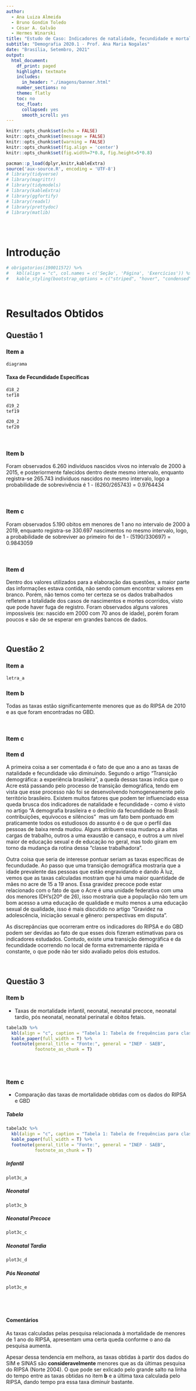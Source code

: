 ```yaml
---
author: 
  - Ana Luiza Almeida 
  - Bruno Gondim Toledo 
  - César A. Galvão 
  - Hermes Winarski
title: "Estudo de Caso: Indicadores de natalidade, fecundidade e mortalidade do Acre (2000-2020)"
subtitle: "Demografia 2020.1 - Prof. Ana Maria Nogales"
date: "Brasília, Setembro, 2021"
output:
  html_document:
    df_print: paged
    highlight: textmate
    includes:
      in_header: "./imagens/banner.html"
    number_sections: no
    theme: flatly
    toc: no
    toc_float:
      collapsed: yes
      smooth_scroll: yes
---
```




<style type="text/css">
h1.title {
  font-size: 37px;
  font-family: "Times New Roman", Times, serif;
  text-align: center;
}
h3.subtitle {
  font-family: "Times New Roman", Times, serif;
  text-align: center;
}

h4.author { /* Header 4 - and the author and data headers use this too  */
  font-size: 18px;
  font-family: "Times New Roman", Times, serif;
  text-align: center;
}
h4.date { /* Header 4 - and the author and data headers use this too  */
  font-size: 18px;
  color: DarkBlue;
  font-family: "Times New Roman", Times, serif;
  text-align: center;
}
</style>

```r
knitr::opts_chunk$set(echo = FALSE)
knitr::opts_chunk$set(message = FALSE)
knitr::opts_chunk$set(warning = FALSE)
knitr::opts_chunk$set(fig.align = 'center')
knitr::opts_chunk$set(fig.width=7*0.8, fig.height=5*0.8)

pacman::p_load(dplyr,knitr,kableExtra)
source('aux-source.R', encoding = 'UTF-8')
# library(tidyverse)
# library(magrittr)
# library(tidymodels)
# library(kableExtra)
# library(ggfortify)
# library(readxl)
# library(prettydoc)
# library(matlib)
```

```r


```


<br>

# Introdução


```r
# obrigatorios(190011572) %>%
#   kbl(align = "c", col.names = c('Seção', 'Página', 'Exercícios')) %>%
#   kable_styling(bootstrap_options = c("striped", "hover", "condensed"), full_width = F, position = "center")
```

<br>

# Resultados Obtidos {.tabset}

## Questão 1 

### Item a

```r
diagrama
```

#### Taxa de Fecundidade Específicas
```r
d18_2
tef18

d19_2
tef19

d20_2
tef20
```


<br>

### Item b

Foram observados 6.260 indivíduos nascidos vivos no intervalo de 2000 à 2015, e posteriormente falecidos dentro deste mesmo intervalo, enquanto registra-se 265.743 indivíduos nascidos no mesmo intervalo, logo a probabilidade de sobrevivência é  1 - (6260/265743) = 0.9764434

<br>

### Item c

Foram observados 5.190 obitos em menores de 1 ano no intervalo de 2000 à 2019, enquanto registra-se 330.697 nascimentos no mesmo intervalo, logo, a probabilidade de sobreviver ao primeiro foi de 1 - (5190/330697) = 0.9843059 

<br>

### Item d

Dentro dos valores utilizados para a elaboração das questões, a maior parte das informações estava contida, não sendo comum encontrar valores em branco.
Porém, não temos como ter certeza se os dados trabalhados refletem a totalidade dos casos de nascimentos e mortes ocorridos, visto que pode haver fuga de registro.
Foram observados alguns valores impossíveis (ex: nascido em 2000 com 70 anos de idade), porém foram poucos e são de se esperar em grandes bancos de dados.

<br>

## Questão 2

### Item a
```r
letra_a
```

###

### Item b
Todas as taxas estão significantemente menores que as do RIPSA de 2010 e as que foram encontradas no GBD. 

<br>

### Item c

### Item d

A primeira coisa a ser comentada é o fato de que ano a ano as taxas de natalidade e fecundidade vão diminuindo. Segundo o artigo "Transição demográfica: a experiência brasileira", a queda dessas taxas indica que o Acre está passando pelo processo de transição demográfica, tendo em vista que esse processo não foi se desenvolvendo homogeneamente pelo território brasileiro. Existem muitos fatores que podem ter influenciado essa queda brusca dos indicadores de natalidade e fecundidade - como é visto no artigo "A demografia brasileira e o declínio da fecundidade no Brasil: contribuições, equívocos e silêncios"  mas um fato bem pontuado em praticamente todos os estudiosos do assunto é o de que o perfil das pessoas de baixa renda mudou. Alguns atribuem essa mudança a altas cargas de trabalho, outros a uma exaustão e cansaço, e outros a um nível maior de educação sexual e de educação no geral, mas todo giram em torno da mudança da rotina dessa "classe trabalhadora". 
	
Outra coisa que seria de interesse pontuar seriam as taxas específicas de fecundudade. Ao passo que uma transição demográfica mostraria que a idade prevalente das pessoas que estão engravidando e dando À luz, vemos que as taxas calculadas mostram que há uma maior quantidade de mães no acre de 15 a 19 anos. Essa gravidez precoce pode estar relacionado com o fato de que o Acre é uma unidade federativa com uma dos menores IDH's(20º de 26), isso mostraria que a população não tem um bom acesso a uma educação de qualidade e muito menos a uma educação sexual de qualidade, isso é mais discutido no artigo "Gravidez na adolescência, iniciação sexual e gênero: perspectivas em disputa".
	
As discrepâncias que ocorreram entre os indicadores do RIPSA e do GBD podem ser devidas ao fato de que esses dois fizeram estimativas para os indicadores estudados. Contudo, existe uma transição demográfica e da fecundidade ocorrendo no local de forma extremamente rápida e constante, o que pode não ter sido avaliado pelos dois estudos. 

<br>

## Questão 3

### Item **b**

- Taxas de mortalidade infantil, neonatal, neonatal precoce, neonatal tardio, pós neonatal, neonatal perinatal e óbitos fetais.

```r
tabela3b %>%
  kbl(align = "c", caption = "Tabela 1: Tabela de frequências para classes de notas de matemática", digits = 2) %>%
  kable_paper(full_width = T) %>%
  footnote(general_title = "Fonte:", general = "INEP - SAEB",
           footnote_as_chunk = T)
```


<br/><br/>

### Item **c**

- Comparação das taxas de mortalidade obtidas com os dados do RIPSA e GBD

#### {.tabset}

##### Tabela

```r
tabela3c %>%
  kbl(align = "c", caption = "Tabela 1: Tabela de frequências para classes de notas de matemática", digits = 2) %>%
  kable_paper(full_width = T) %>%
  footnote(general_title = "Fonte:", general = "INEP - SAEB",
           footnote_as_chunk = T)
```

##### Infantil

```r
plot3c_a

```

##### Neonatal

```r
plot3c_b
```

##### Neonatal Precoce

```r
plot3c_c
```

##### Neonatal Tardia

```r
plot3c_d
```

##### Pós Neonatal

```r
plot3c_e
```

#### <br/><br/>

#### Comentários

As taxas calculadas pelas pesquisa relacionada à mortalidade de menores de 1 ano do RIPSA, apresentam uma certa queda conforme o ano da pesquisa aumenta.

Apesar dessa tendencia em melhora, as taxas obtidas à partir dos dados do SIM e SINAS são **consideravelmente** menores que as da últimas pesquisa do RIPSA (Norte 2004). O que pode ser exlicado pelo grande salto na linha do tempo entre as taxas obtidas no item **b** e a última taxa calculada pelo RIPSA, dando tempo pra essa taxa diminuir bastante.

#### <br/><br/>
